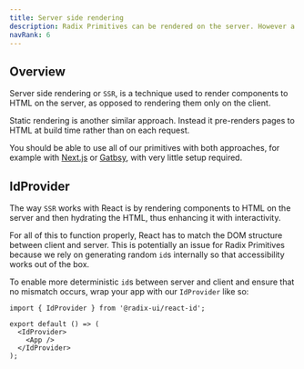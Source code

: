 ```yaml
---
title: Server side rendering
description: Radix Primitives can be rendered on the server. However a little setup is required to make sure they work properly.
navRank: 6
---
```


## Overview

Server side rendering or `SSR`, is a technique used to render components to HTML on the server, as opposed to rendering them only on the client.

Static rendering is another similar approach. Instead it pre-renders pages to HTML at build time rather than on each request.

You should be able to use all of our primitives with both approaches, for example with [Next.js](https://nextjs.org/) or [Gatbsy](https://www.gatsbyjs.com/), with very little setup required.

## IdProvider

The way `SSR` works with React is by rendering components to HTML on the server and then hydrating the HTML, thus enhancing it with interactivity.

For all of this to function properly, React has to match the DOM structure between client and server. This is potentially an issue for Radix Primitives because we rely on generating random `id`s internally so that accessibility works out of the box.

To enable more deterministic `id`s between server and client and ensure that no mismatch occurs, wrap your app with our `IdProvider` like so:

```tsx
import { IdProvider } from '@radix-ui/react-id';

export default () => (
  <IdProvider>
    <App />
  </IdProvider>
);
```
